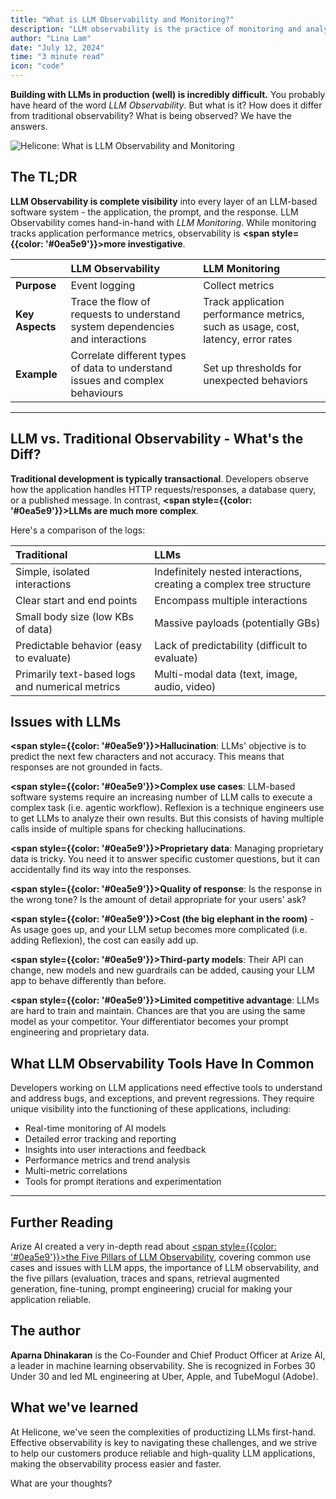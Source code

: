 ```yaml
---
title: "What is LLM Observability and Monitoring?"
description: "LLM observability is the practice of monitoring and analyzing Large Language Model systems in production. It tracks inputs, outputs, and performance metrics to ensure reliability and improve AI applications. Learn how it differs from traditional observability."
author: "Lina Lam"
date: "July 12, 2024"
time: "3 minute read"
icon: "code"
---
```


**Building with LLMs in production (well) is incredibly difficult.** You probably have heard of the word *LLM Observability*. But what is it? How does it differ from traditional observability? What is being observed? We have the answers. 


![Helicone: What is LLM Observability and Monitoring](/static/blog/llm-observability.webp)


## The TL;DR

**LLM Observability is complete visibility** into every layer of an LLM-based software system - the application, the prompt, and the response. LLM Observability comes hand-in-hand with *LLM Monitoring*. While monitoring tracks application performance metrics, observability is **<span style={{color: '#0ea5e9'}}>more investigative</span>**. 

|          | **LLM Observability** | **LLM Monitoring** |
| :------- |:------------------------------------------------------------|:----------------------------------------------------------|
| **Purpose**  | Event logging | Collect metrics |
| **Key Aspects** | Trace the flow of requests to understand system dependencies and interactions | Track application performance metrics, such as usage, cost, latency, error rates |
| **Example** | Correlate different types of data to understand issues and complex behaviours | Set up thresholds for unexpected behaviors |


---

## LLM vs. Traditional Observability - What's the Diff? 

**Traditional development is typically transactional**. Developers observe how the application handles HTTP requests/responses, a database query, or a published message. In contrast, **<span style={{color: '#0ea5e9'}}>LLMs are much more complex</span>**. 

Here's a comparison of the logs: 

| Traditional | LLMs |
|:------------|:-----|
| Simple, isolated interactions | Indefinitely nested interactions, creating a complex tree structure |
| Clear start and end points | Encompass multiple interactions |
| Small body size (low KBs of data) | Massive payloads (potentially GBs) |
| Predictable behavior (easy to evaluate) | Lack of predictability (difficult to evaluate) | 
| Primarily text-based logs and numerical metrics | Multi-modal data (text, image, audio, video) |

## Issues with LLMs

**<span style={{color: '#0ea5e9'}}>Hallucination</span>**: LLMs' objective is to predict the next few characters and not accuracy. This means that responses are not grounded in facts. 

**<span style={{color: '#0ea5e9'}}>Complex use cases</span>**: LLM-based software systems require an increasing number of LLM calls to execute a complex task (i.e. agentic workflow). Reflexion is a technique engineers use to get LLMs to analyze their own results. But this consists of having multiple calls inside of multiple spans for checking hallucinations. 

**<span style={{color: '#0ea5e9'}}>Proprietary data</span>**: Managing proprietary data is tricky. You need it to answer specific customer questions, but it can accidentally find its way into the responses.

**<span style={{color: '#0ea5e9'}}>Quality of response</span>**: Is the response in the wrong tone? Is the amount of detail appropriate for your users' ask? 

**<span style={{color: '#0ea5e9'}}>Cost (the big elephant in the room)</span>** - As usage goes up, and your LLM setup becomes more complicated (i.e. adding Reflexion), the cost can easily add up.

**<span style={{color: '#0ea5e9'}}>Third-party models</span>**: Their API can change, new models and new guardrails can be added, causing your LLM app to behave differently than before.

**<span style={{color: '#0ea5e9'}}>Limited competitive advantage</span>**: LLMs are hard to train and maintain. Chances are that you are using the same model as your competitor. Your differentiator becomes your prompt engineering and proprietary data.


## What LLM Observability Tools Have In Common

Developers working on LLM applications need effective tools to understand and address bugs, and exceptions, and prevent regressions. They require unique visibility into the functioning of these applications, including:

- Real-time monitoring of AI models
- Detailed error tracking and reporting
- Insights into user interactions and feedback
- Performance metrics and trend analysis
- Multi-metric correlations
- Tools for prompt iterations and experimentation

---

## Further Reading

Arize AI created a very in-depth read about <a href="https://arize.com/blog-course/large-language-model-monitoring-observability/" target="_blank"><span style={{color: '#0ea5e9'}}>the Five Pillars of LLM Observability</span></a>, covering common use cases and issues with LLM apps, the importance of LLM observability, and the five pillars (evaluation, traces and spans, retrieval augmented generation, fine-tuning, prompt engineering) crucial for making your application reliable.


## The author

**Aparna Dhinakaran** is the Co-Founder and Chief Product Officer at Arize AI, a leader in machine learning observability. She is recognized in Forbes 30 Under 30 and led ML engineering at Uber, Apple, and TubeMogul (Adobe). 



## What we've learned

At Helicone, we've seen the complexities of productizing LLMs first-hand. Effective observability is key to navigating these challenges, and we strive to help our customers produce reliable and high-quality LLM applications, making the observability process easier and faster.


What are your thoughts?

